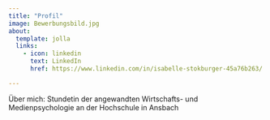 ```yaml
---
title: "Profil"
image: Bewerbungsbild.jpg
about:
  template: jolla
  links:
    - icon: linkedin
      text: LinkedIn
      href: https://www.linkedin.com/in/isabelle-stokburger-45a76b263/

---
```


Über mich: Stundetin der angewandten Wirtschafts- und Medienpsychologie an der Hochschule in Ansbach